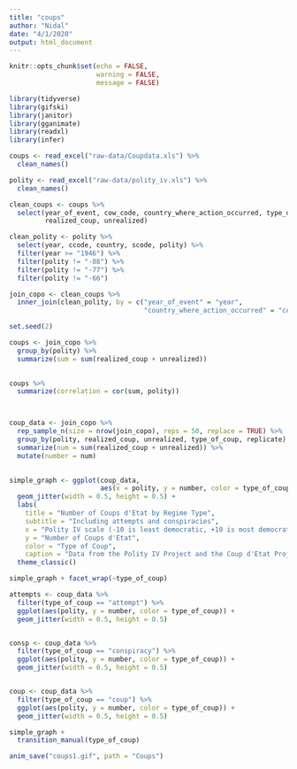```yaml
---
title: "coups"
author: "Nidal"
date: "4/1/2020"
output: html_document
---
```


```r
knitr::opts_chunk$set(echo = FALSE,
                      warning = FALSE,
                      message = FALSE)

library(tidyverse)
library(gifski)
library(janitor)
library(gganimate)
library(readxl)
library(infer)

coups <- read_excel("raw-data/Coupdata.xls") %>% 
  clean_names()

polity <- read_excel("raw-data/polity_iv.xls") %>% 
  clean_names()
```

```r

clean_coups <- coups %>% 
  select(year_of_event, cow_code, country_where_action_occurred, type_of_coup, 
         realized_coup, unrealized)

clean_polity <- polity %>% 
  select(year, ccode, country, scode, polity) %>% 
  filter(year >= "1946") %>% 
  filter(polity != "-88") %>% 
  filter(polity != "-77") %>% 
  filter(polity != "-66")

join_copo <- clean_coups %>% 
  inner_join(clean_polity, by = c("year_of_event" = "year", 
                                  "country_where_action_occurred" = "country"))
```

```r

set.seed(2)

coups <- join_copo %>% 
  group_by(polity) %>% 
  summarize(sum = sum(realized_coup + unrealized)) 
  

coups %>% 
  summarize(correlation = cor(sum, polity))



coup_data <- join_copo %>%
  rep_sample_n(size = nrow(join_copo), reps = 50, replace = TRUE) %>% 
  group_by(polity, realized_coup, unrealized, type_of_coup, replicate) %>% 
  summarize(num = sum(realized_coup + unrealized)) %>% 
  mutate(number = num)
  


```

```r

simple_graph <- ggplot(coup_data, 
                       aes(x = polity, y = number, color = type_of_coup)) + 
  geom_jitter(width = 0.5, height = 0.5) +
  labs(
    title = "Number of Coups d'Etat by Regime Type",
    subtitle = "Including attempts and conspiracies",
    x = "Polity IV scale (-10 is least democratic, +10 is most democratic)",
    y = "Number of Coups d'Etat",
    color = "Type of Coup",
    caption = "Data from the Polity IV Project and the Coup d'Etat Project") +
  theme_classic()

simple_graph + facet_wrap(~type_of_coup)

attempts <- coup_data %>% 
  filter(type_of_coup == "attempt") %>% 
  ggplot(aes(polity, y = number, color = type_of_coup)) + 
  geom_jitter(width = 0.5, height = 0.5)


consp <- coup_data %>% 
  filter(type_of_coup == "conspiracy") %>% 
  ggplot(aes(polity, y = number, color = type_of_coup)) + 
  geom_jitter(width = 0.5, height = 0.5)


coup <- coup_data %>% 
  filter(type_of_coup == "coup") %>% 
  ggplot(aes(polity, y = number, color = type_of_coup)) + 
  geom_jitter(width = 0.5, height = 0.5)

```


```r

simple_graph +
  transition_manual(type_of_coup)

anim_save("coups1.gif", path = "Coups")

```



